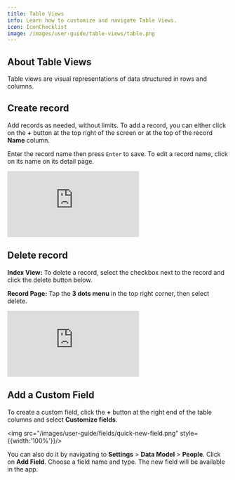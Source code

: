 ```yaml
---
title: Table Views
info: Learn how to customize and navigate Table Views.
icon: IconChecklist
image: /images/user-guide/table-views/table.png
---
```


## About Table Views

Table views are visual representations of data structured in rows and columns.

## Create record

Add records as needed, without limits. To add a record, you can either click on the **+** button at the top right of the screen or at the top of the record **Name** column. 

Enter the record name then press `Enter` to save. To edit a record name, click on its name on its detail page.

<div style={{padding:'69.01% 0 0 0', position:'relative', margin: '32px 0px 0px'}}>
  <iframe 
    src="https://player.vimeo.com/video/927071691?autoplay=1&loop=1&autopause=0&background=1&amp;app_id=58479" 
    frameborder="0" 
    allow="autoplay; fullscreen; picture-in-picture; clipboard-write" 
    style={{
      position:'absolute',
      top:0,
      left:0,
      width:'100%',
      height:'100%',
      borderRadius: '16px', 
      border:'2px solid black'
    }}
    title="Export data"
  ></iframe>
</div>
<script src="https://player.vimeo.com/api/player.js"></script>


## Delete record

**Index View:** To delete a record, select the checkbox next to the record and click the delete button below.

**Record Page:** Tap the **3 dots menu** in the top right corner, then select delete.


<div style={{padding:'69.01% 0 0 0', position:'relative', margin: '32px 0px 0px'}}>
  <iframe 
    src="https://player.vimeo.com/video/927073570?autoplay=1&loop=1&autopause=0&background=1&amp;app_id=58479" 
    frameborder="0" 
    allow="autoplay; fullscreen; picture-in-picture; clipboard-write" 
    style={{
      position:'absolute',
      top:0,
      left:0,
      width:'100%',
      height:'100%',
      borderRadius: '16px', 
      border:'2px solid black'
    }}
    title="Export data"
  ></iframe>
</div>
<script src="https://player.vimeo.com/api/player.js"></script>

## Add a Custom Field

To create a custom field, click the **+** button at the right end of the table columns and select **Customize fields**. 

<img src="/images/user-guide/fields/quick-new-field.png" style={{width:'100%'}}/>

You can also do it by navigating to **Settings** > **Data Model** > **People**. Click on **Add Field**. Choose a field name and type. The new field will be available in the app.

<ArticleEditContent articleTitle="table-views.mdx"></ArticleEditContent>